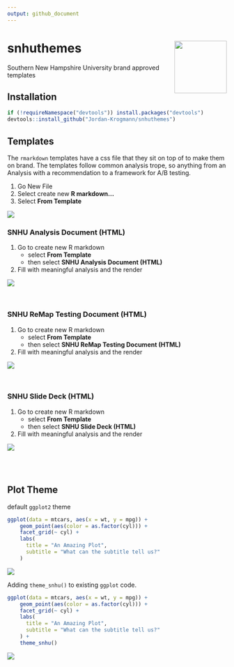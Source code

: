 ```yaml
---
output: github_document
---
```

# snhuthemes <img src="./imgs/snhu-logo.png" align="right" width="120" />

Southern New Hampshire University brand approved templates

## Installation

```r
if (!requireNamespace("devtools")) install.packages("devtools")
devtools::install_github("Jordan-Krogmann/snhuthemes")
```

## Templates

The `rmarkdown` templates have a css file that they sit on top of to make them on brand. The templates follow common analysis trope, so anything from an Analysis with a recommendation to a framework for A/B  testing.

1. Go New File
2. Select create new __R markdown...__
3. Select __From Template__
    
![](./imgs/template_3.PNG)


### SNHU Analysis Document (HTML)

1. Go to create new R markdown
    + select __From Template__
    + then select __SNHU Analysis Document (HTML)__
2. Fill with meaningful analysis and the render

  ![](./imgs/template_4.PNG)

<br>

### SNHU ReMap Testing Document (HTML)

1. Go to create new R markdown
    + select __From Template__
    + then select __SNHU ReMap Testing Document (HTML)__
2. Fill with meaningful analysis and the render


![](./imgs/reamp.PNG)  

<br>

### SNHU Slide Deck (HTML)

1. Go to create new R markdown
    + select __From Template__
    + then select __SNHU Slide Deck (HTML)__
2. Fill with meaningful analysis and the render

![](./imgs/slide_2.PNG)  

<br>
<br>

## Plot Theme

default `ggplot2` theme

``` r
ggplot(data = mtcars, aes(x = wt, y = mpg)) +
    geom_point(aes(color = as.factor(cyl))) +
    facet_grid(~ cyl) + 
    labs(
      title = "An Amazing Plot",
      subtitle = "What can the subtitle tell us?"
    ) 
```

![](./imgs/ggplot2_theme_plt.png)


Adding `theme_snhu()` to existing `ggplot` code.

``` r
ggplot(data = mtcars, aes(x = wt, y = mpg)) +
    geom_point(aes(color = as.factor(cyl))) +
    facet_grid(~ cyl) + 
    labs(
      title = "An Amazing Plot",
      subtitle = "What can the subtitle tell us?"
    ) + 
    theme_snhu()
```

![](./imgs/snhu_theme_plt.png)

